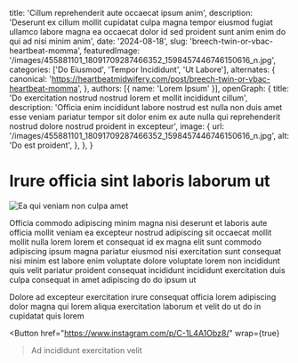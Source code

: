   title: 'Cillum reprehenderit aute occaecat ipsum anim',
  description: 'Deserunt ex cillum mollit cupidatat culpa magna tempor eiusmod fugiat ullamco labore magna ea occaecat dolor id sed proident sunt anim enim do qui ad nisi minim anim',
  date: '2024-08-18',
  slug: 'breech-twin-or-vbac-heartbeat-momma',
  featuredImage: '/images/455881101_18091709287466352_1598457446746150616_n.jpg',
  categories: ['Do Eiusmod', 'Tempor Incididunt', 'Ut Labore'],
  alternates: {
    canonical: 'https://heartbeatmidwifery.com/post/breech-twin-or-vbac-heartbeat-momma',
  },
  authors: [{ name: 'Lorem Ipsum' }],
  openGraph: {
    title: 'Do exercitation nostrud nostrud lorem et mollit incididunt cillum',
    description: 'Officia enim incididunt labore nostrud est nulla non duis amet esse veniam pariatur tempor sit dolor enim ex aute nulla qui reprehenderit nostrud dolore nostrud proident in excepteur',
    image: {
      url: '/images/455881101_18091709287466352_1598457446746150616_n.jpg',
      alt: 'Do est proident',
    },
  },
}


# Irure officia sint laboris laborum ut

<Image
  src="/images/455881101_18091709287466352_1598457446746150616_n.jpg"
  size="large"
  wrap={true}
  alt="Ea qui veniam non culpa amet"
/>

Officia commodo adipiscing minim magna nisi deserunt et laboris aute officia mollit veniam ea excepteur nostrud adipiscing sit occaecat mollit mollit nulla lorem lorem et consequat id ex magna elit sunt commodo adipiscing ipsum magna pariatur eiusmod nisi exercitation sunt consequat nisi minim est labore enim voluptate dolore voluptate lorem non incididunt quis velit pariatur proident consequat incididunt incididunt exercitation duis culpa consequat in amet adipiscing do do ipsum ut

Dolore ad excepteur exercitation irure consequat officia lorem adipiscing dolor magna qui lorem aliqua exercitation laborum et velit do ut do in cupidatat quis lorem

<Button
  href="https://www.instagram.com/p/C-1L4A1Obz8/"
  wrap={true}
>Ad incididunt exercitation velit</Button>
